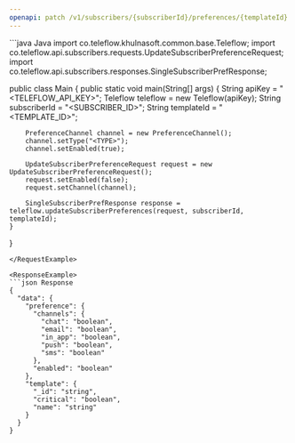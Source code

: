 ```yaml
---
openapi: patch /v1/subscribers/{subscriberId}/preferences/{templateId}
---
```


<Snippet file="apikey-warning.mdx" />
<RequestExample>
```java Java
import co.teleflow.khulnasoft.common.base.Teleflow;
import co.teleflow.api.subscribers.requests.UpdateSubscriberPreferenceRequest;
import co.teleflow.api.subscribers.responses.SingleSubscriberPrefResponse;

public class Main {
    public static void main(String[] args) {
        String apiKey = "<TELEFLOW_API_KEY>";
        Teleflow teleflow = new Teleflow(apiKey);
        String subscriberId = "<SUBSCRIBER_ID>";
        String templateId = "<TEMPLATE_ID>";

        PreferenceChannel channel = new PreferenceChannel();
        channel.setType("<TYPE>");
        channel.setEnabled(true);

        UpdateSubscriberPreferenceRequest request = new UpdateSubscriberPreferenceRequest();
        request.setEnabled(false);
        request.setChannel(channel);

        SingleSubscriberPrefResponse response = teleflow.updateSubscriberPreferences(request, subscriberId, templateId);
    }
}
```
</RequestExample>

<ResponseExample>
```json Response
{
  "data": {
    "preference": {
      "channels": {
        "chat": "boolean",
        "email": "boolean",
        "in_app": "boolean",
        "push": "boolean",
        "sms": "boolean"
      },
      "enabled": "boolean"
    },
    "template": {
      "_id": "string",
      "critical": "boolean",
      "name": "string"
    }
  }
}
```
</ResponseExample>
